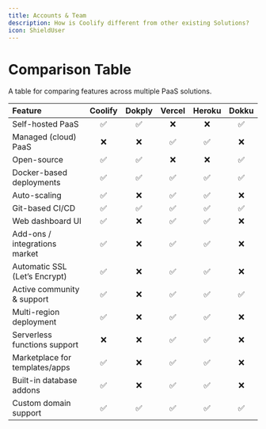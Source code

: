 ```yaml
---
title: Accounts & Team
description: How is Coolify different from other existing Solutions?
icon: ShieldUser
---
```


# Comparison Table  
A table for comparing features across multiple PaaS solutions.  


| Feature                           | Coolify | Dokply | Vercel | Heroku | Dokku |
|:----------------------------------|:-------:|:------:|:------:|:------:|:-----:|
| Self-hosted PaaS                  | ✅      | ✅     | ❌     | ❌     | ✅    |
| Managed (cloud) PaaS              | ❌      | ❌     | ✅     | ✅     | ❌    |
| Open-source                       | ✅      | ✅     | ❌     | ❌     | ✅    |
| Docker-based deployments          | ✅      | ✅     | ✅     | ✅     | ✅    |
| Auto-scaling                      | ✅      | ❌     | ✅     | ✅     | ❌    |
| Git-based CI/CD                   | ✅      | ✅     | ✅     | ✅     | ✅    |
| Web dashboard UI                  | ✅      | ❌     | ✅     | ✅     | ❌    |
| Add-ons / integrations market     | ✅      | ❌     | ✅     | ✅     | ❌    |
| Automatic SSL (Let’s Encrypt)     | ✅      | ❌     | ✅     | ✅     | ❌    |
| Active community & support        | ✅      | ❌     | ✅     | ✅     | ✅    |
| Multi-region deployment           | ✅      | ❌     | ✅     | ✅     | ❌    |
| Serverless functions support      | ❌      | ❌     | ✅     | ✅     | ❌    |
| Marketplace for templates/apps    | ✅      | ❌     | ✅     | ✅     | ❌    |
| Built-in database addons          | ✅      | ❌     | ✅     | ✅     | ❌    |
| Custom domain support             | ✅      | ✅     | ✅     | ✅     | ✅    |
